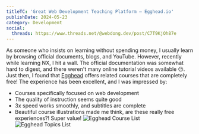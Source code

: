 ```yaml
---
titleTC: 'Great Web Development Teaching Platform — Egghead.io'
publishDate: 2024-05-23
category: Development
social:
  threads: https://www.threads.net/@webdong.dev/post/C7T9KjOh87e
---
```


As someone who insists on learning without spending money, I usually learn by browsing official documents, blogs, and YouTube. However, recently while learning NX, I hit a wall. The official documentation was somewhat hard to digest, and there weren't many online tutorial videos available 😐. Just then, I found that [Egghead](https://egghead.io) offers related courses that are completely free! The experience has been excellent, and I was impressed by:

- Courses specifically focused on web development
- The quality of instruction seems quite good
- 3x speed works smoothly, and subtitles are complete
- Beautiful course illustrations made me think, are these really free experiences?! Super value!
  ![Egghead Course List](./egghead-course-list.webp)
  ![Egghead Topics List](./egghead-topics.webp)

